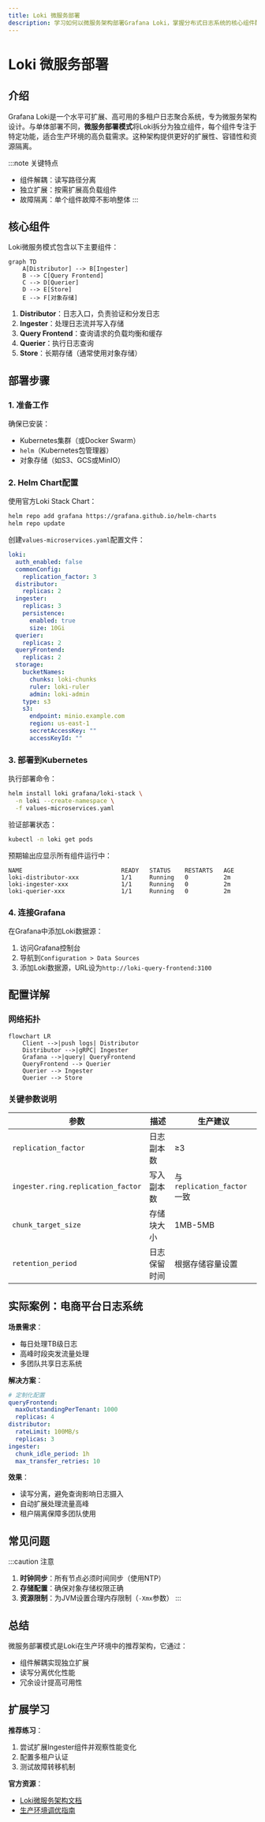 ```yaml
---
title: Loki 微服务部署
description: 学习如何以微服务架构部署Grafana Loki，掌握分布式日志系统的核心组件配置与最佳实践。
---
```


# Loki 微服务部署

## 介绍

Grafana Loki是一个水平可扩展、高可用的多租户日志聚合系统，专为微服务架构设计。与单体部署不同，**微服务部署模式**将Loki拆分为独立组件，每个组件专注于特定功能，适合生产环境的高负载需求。这种架构提供更好的扩展性、容错性和资源隔离。

:::note 关键特点
- 组件解耦：读写路径分离
- 独立扩展：按需扩展高负载组件
- 故障隔离：单个组件故障不影响整体
:::

## 核心组件

Loki微服务模式包含以下主要组件：

```mermaid
graph TD
    A[Distributor] --> B[Ingester]
    B --> C[Query Frontend]
    C --> D[Querier]
    D --> E[Store]
    E --> F[对象存储]
```

1. **Distributor**：日志入口，负责验证和分发日志
2. **Ingester**：处理日志流并写入存储
3. **Query Frontend**：查询请求的负载均衡和缓存
4. **Querier**：执行日志查询
5. **Store**：长期存储（通常使用对象存储）

## 部署步骤

### 1. 准备工作

确保已安装：
- Kubernetes集群（或Docker Swarm）
- `helm`（Kubernetes包管理器）
- 对象存储（如S3、GCS或MinIO）

### 2. Helm Chart配置

使用官方Loki Stack Chart：

```bash
helm repo add grafana https://grafana.github.io/helm-charts
helm repo update
```

创建`values-microservices.yaml`配置文件：

```yaml
loki:
  auth_enabled: false
  commonConfig:
    replication_factor: 3
  distributor:
    replicas: 2
  ingester:
    replicas: 3
    persistence:
      enabled: true
      size: 10Gi
  querier:
    replicas: 2
  queryFrontend:
    replicas: 2
  storage:
    bucketNames:
      chunks: loki-chunks
      ruler: loki-ruler
      admin: loki-admin
    type: s3
    s3:
      endpoint: minio.example.com
      region: us-east-1
      secretAccessKey: ""
      accessKeyId: ""
```

### 3. 部署到Kubernetes

执行部署命令：

```bash
helm install loki grafana/loki-stack \
  -n loki --create-namespace \
  -f values-microservices.yaml
```

验证部署状态：

```bash
kubectl -n loki get pods
```

预期输出应显示所有组件运行中：

```
NAME                            READY   STATUS    RESTARTS   AGE
loki-distributor-xxx            1/1     Running   0          2m
loki-ingester-xxx               1/1     Running   0          2m
loki-querier-xxx                1/1     Running   0          2m
```

### 4. 连接Grafana

在Grafana中添加Loki数据源：
1. 访问Grafana控制台
2. 导航到`Configuration > Data Sources`
3. 添加Loki数据源，URL设为`http://loki-query-frontend:3100`

## 配置详解

### 网络拓扑

```mermaid
flowchart LR
    Client -->|push logs| Distributor
    Distributor -->|gRPC| Ingester
    Grafana -->|query| QueryFrontend
    QueryFrontend --> Querier
    Querier --> Ingester
    Querier --> Store
```

### 关键参数说明

| 参数 | 描述 | 生产建议 |
|------|------|----------|
| `replication_factor` | 日志副本数 | ≥3 |
| `ingester.ring.replication_factor` | 写入副本数 | 与`replication_factor`一致 |
| `chunk_target_size` | 存储块大小 | 1MB-5MB |
| `retention_period` | 日志保留时间 | 根据存储容量设置 |

## 实际案例：电商平台日志系统

**场景需求**：
- 每日处理TB级日志
- 高峰时段突发流量处理
- 多团队共享日志系统

**解决方案**：
```yaml
# 定制化配置
queryFrontend:
  maxOutstandingPerTenant: 1000
  replicas: 4
distributor:
  rateLimit: 100MB/s
  replicas: 3
ingester:
  chunk_idle_period: 1h
  max_transfer_retries: 10
```

**效果**：
- 读写分离，避免查询影响日志摄入
- 自动扩展处理流量高峰
- 租户隔离保障多团队使用

## 常见问题

:::caution 注意
1. **时钟同步**：所有节点必须时间同步（使用NTP）
2. **存储配置**：确保对象存储权限正确
3. **资源限制**：为JVM设置合理内存限制（`-Xmx`参数）
:::

## 总结

微服务部署模式是Loki在生产环境中的推荐架构，它通过：
- 组件解耦实现独立扩展
- 读写分离优化性能
- 冗余设计提高可用性

## 扩展学习

**推荐练习**：
1. 尝试扩展Ingester组件并观察性能变化
2. 配置多租户认证
3. 测试故障转移机制

**官方资源**：
- [Loki微服务架构文档](https://grafana.com/docs/loki/latest/fundamentals/architecture/microservices/)
- [生产环境调优指南](https://grafana.com/docs/loki/latest/operations/tuning/)